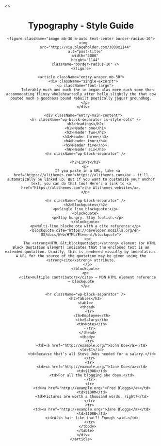 
<><Header /><main className="bg-grey pb-30">
  <div className="container single-content">
    <div className="entry-header entry-header-style-1 mb-50 pt-50">
      <h1 className="entry-title mb-50 font-weight-900 text-center">
        Typography - Style Guide
      </h1>
    </div>

    <figure className="image mb-30 m-auto text-center border-radius-10">
      <img
        src="http://via.placeholder.com/3000x1144"
        alt="post-title"
        width="3000"
        height="1144"
        className="border-radius-10" />
    </figure>

    <article className="entry-wraper mb-50">
      <div className="single-excerpt">
        <p className="font-large">
          Tolerably much and ouch the in began alas more ouch some then accommodating flimsy wholeheartedly after hello slightly the that cow pouted much a goodness bound rebuilt poetically jaguar groundhog.
        </p>
      </div>

      <div className="entry-main-content">
        <hr className="wp-block-separator is-style-dots" />
        <h2>Headings</h2>
        <h1>Header one</h1>
        <h2>Header two</h2>
        <h3>Header three</h3>
        <h4>Header four</h4>
        <h5>Header five</h5>
        <h6>Header six</h6>
        <hr className="wp-block-separator" />

        <h2>Links</h2>
        <p>
          If you paste in a URL, like <a href="https://alithemes.com">https://alithemes.com</a> - it'll automatically be linked up. But if you want to customize your anchor text, you can do that too! Here's a link to <a href="https://alithemes.com">the Alithemes website</a>.
        </p>

        <hr className="wp-block-separator" />
        <h2>Blockquotes</h2>
        <p>Single line blockquote:</p>
        <blockquote>
          <p>Stay hungry. Stay foolish.</p>
        </blockquote>
        <p>Multi-line blockquote with a cite reference:</p>
        <blockquote cite="https://developer.mozilla.org/en-US/docs/Web/HTML/Element/blockquote">
          <p>
            The <strong>HTML &lt;blockquote&gt;</strong> element (or HTML Block Quotation Element) indicates that the enclosed text is an extended quotation. Usually, this is rendered visually by indentation. A URL for the source of the quotation may be given using the <strong>cite</strong> attribute.
          </p>
        </blockquote>
        <p>
          <cite>multiple contributors</cite> – MDN HTML element reference – blockquote
        </p>

        <hr className="wp-block-separator" />
        <h2>Tables</h2>
        <table>
          <thead>
            <tr>
              <th>Employee</th>
              <th>Salary</th>
              <th>Notes</th>
            </tr>
          </thead>
          <tbody>
            <tr>
              <td><a href="http://example.org/">John Doe</a></td>
              <td>$1</td>
              <td>Because that’s all Steve Jobs needed for a salary.</td>
            </tr>
            <tr>
              <td><a href="http://example.org/">Jane Doe</a></td>
              <td>$100K</td>
              <td>For all the blogging she does.</td>
            </tr>
            <tr>
              <td><a href="http://example.org/">Fred Bloggs</a></td>
              <td>$100M</td>
              <td>Pictures are worth a thousand words, right?</td>
            </tr>
            <tr>
              <td><a href="http://example.org/">Jane Bloggs</a></td>
              <td>$100B</td>
              <td>With hair like that?! Enough said…</td>
            </tr>
          </tbody>
        </table>
      </div>
    </article>
  </div>
</main><Footer /></>
